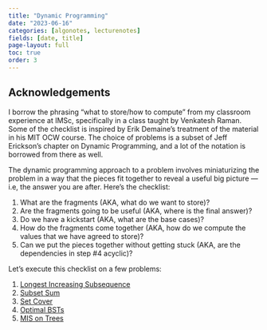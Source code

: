 ```yaml
---
title: "Dynamic Programming"
date: "2023-06-16"
categories: [algonotes, lecturenotes]
fields: [date, title]
page-layout: full
toc: true
order: 3
---
```



:::{.callout-note}
# Acknowledgements
I borrow the phrasing "what to store/how to compute" from my classroom experience at IMSc, specifically in a class taught by Venkatesh Raman. Some of the checklist is inspired by Erik Demaine's treatment of the material in his MIT OCW course. The choice of problems is a subset of Jeff Erickson's chapter on Dynamic Programming, and a lot of the notation is borrowed from there as well.
:::

The dynamic programming approach to a problem involves miniaturizing the problem in a way that the pieces fit together to reveal a useful big picture --- i.e, the answer you are after. Here's the checklist:

1. What are the fragments (AKA, what do we want to store)?
2. Are the fragments going to be useful (AKA, where is the final answer)?
3. Do we have a kickstart (AKA, what are the base cases)?
4. How do the fragments come together (AKA, how do we compute the values that we have agreed to store)?
5. Can we put the pieces together without getting stuck (AKA, are the dependencies in step #4 acyclic)?

Let's execute this checklist on a few problems:

1. [Longest Increasing Subsequence](/lis)
2. [Subset Sum](/ss)
3. [Set Cover](/set-cover)
4. [Optimal BSTs](/opt-bsts)
5. [MIS on Trees](/mis-trees)